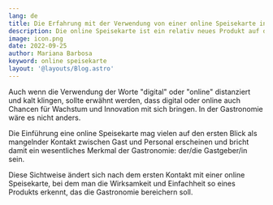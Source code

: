 ```yaml
---
lang: de
title: Die Erfahrung mit der Verwendung von einer online Speisekarte in einem Restaurant
description: Die online Speisekarte ist ein relativ neues Produkt auf dem Gastronomiemarkt und wird daher auch mit einer gewissen Skepsis betrachtet. Aus diesem Grund wird in diesem Blogpost ausführlich über die Erfahrungen mit der Verwendung einer online Speisekarte in einem Restaurant berichtet. 
image: icon.png
date: 2022-09-25
author: Mariana Barbosa
keyword: online speisekarte
layout: '@layouts/Blog.astro'
---
```


Auch wenn die Verwendung der Worte "digital" oder "online" distanziert und kalt klingen, sollte erwähnt werden, dass digital oder online auch Chancen für Wachstum und Innovation mit sich bringen. In der Gastronomie wäre es nicht anders.

Die Einführung eine online Speisekarte mag vielen auf den ersten Blick als mangelnder Kontakt zwischen Gast und Personal erscheinen und bricht damit ein wesentliches Merkmal der Gastronomie: der/die Gastgeber/in sein.

Diese Sichtweise ändert sich nach dem ersten Kontakt mit einer online Speisekarte, bei dem man die Wirksamkeit und Einfachheit so eines Produkts erkennt, das die Gastronomie bereichern soll.